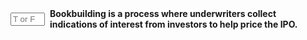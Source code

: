 ::: {.question-block}

<form onsubmit="event.preventDefault(); checkAnswerBox('q61','T')" style="display: flex; align-items: center; gap: 8px;">
<input type="text" id="q61" name="q61" maxlength="1" placeholder="T or F"
         style="width: 55px;" data-correct-answer="T" /> <label for="q61"><strong>Bookbuilding is a process where underwriters collect indications of interest from investors to help price the IPO.</strong></label>
</form>

<div id="feedback-q61" class="feedback" data-status="" style="display:none;">
The sentence is TRUE.
</div>
:::
